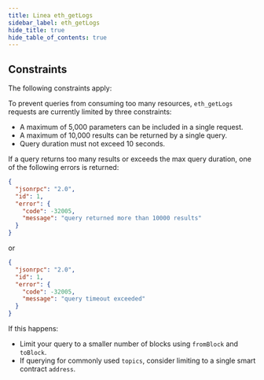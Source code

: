 ```yaml
---
title: Linea eth_getLogs
sidebar_label: eth_getLogs
hide_title: true
hide_table_of_contents: true
---
```



<ParserOpenRPC
  network={NETWORK_NAMES.linea}
  method="eth_getLogs"
/>

## Constraints

The following constraints apply:

To prevent queries from consuming too many resources, `eth_getLogs` requests are currently limited by three constraints:

- A maximum of 5,000 parameters can be included in a single request.
- A maximum of 10,000 results can be returned by a single query.
- Query duration must not exceed 10 seconds.

If a query returns too many results or exceeds the max query duration, one of the following errors is returned:

```json
{
  "jsonrpc": "2.0",
  "id": 1,
  "error": {
    "code": -32005,
    "message": "query returned more than 10000 results"
  }
}
```

or

```json
{
  "jsonrpc": "2.0",
  "id": 1,
  "error": {
    "code": -32005,
    "message": "query timeout exceeded"
  }
}
```

If this happens:

- Limit your query to a smaller number of blocks using `fromBlock` and `toBlock`.
- If querying for commonly used `topics`, consider limiting to a single smart contract `address`.
